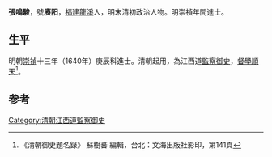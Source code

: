 '''張鳴駿'''，號'''赓阳'''，[[福建|福建]][[龍溪|龍溪]]人，明末清初政治人物。明崇禎年間進士。

== 生平 ==
明朝[[崇禎|崇禎]]十三年（1640年）庚辰科進士。清朝起用，為江西道[[監察御史|監察御史]]，[[順天學政|督學順天]]<ref>《清朝御史題名錄》 蘇樹蕃 編輯，台北：文海出版社影印，第141頁</ref>。

==参考==
{{reflist}}

{{崇禎十三年庚辰科殿試金榜}}

{{Authority control}}

{{DEFAULTSORT:Zhang張}}

[[Category:清朝江西道監察御史|Category:清朝江西道監察御史]]


{{清朝人物小作品}}